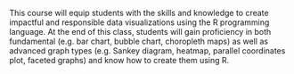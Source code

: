 This course will equip students with the skills and knowledge to create impactful and responsible data visualizations using the R programming language. At the end of this class, students will gain proficiency in both fundamental (e.g. bar chart, bubble chart, choropleth maps) as well as advanced graph types (e.g. Sankey diagram, heatmap, parallel coordinates plot, faceted graphs) and know how to create them using R.